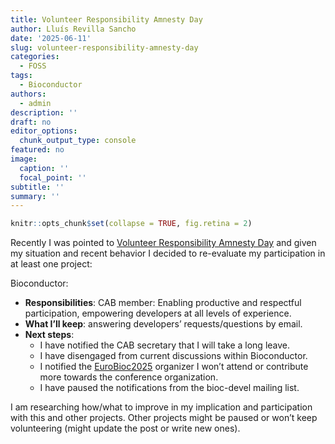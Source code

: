 ```yaml
---
title: Volunteer Responsibility Amnesty Day
author: Lluís Revilla Sancho
date: '2025-06-11'
slug: volunteer-responsibility-amnesty-day
categories:
  - FOSS
tags:
  - Bioconductor
authors:
  - admin
description: ''
draft: no
editor_options:
  chunk_output_type: console
featured: no
image:
  caption: ''
  focal_point: ''
subtitle: ''
summary: ''
---
```


```r
knitr::opts_chunk$set(collapse = TRUE, fig.retina = 2)
```


Recently I was pointed to [Volunteer Responsibility Amnesty Day](https://www.volunteeramnestyday.net/) and given my situation and recent behavior I decided to re-evaluate my participation in at least one project:

Bioconductor:

 - **Responsibilities**: CAB member: Enabling productive and respectful participation, empowering developers at all levels of experience.
 - **What I'll keep**: answering developers' requests/questions by email. 
 - **Next steps**: 
    - I have notified the CAB secretary that I will take a long leave.
    - I have disengaged from current discussions within Bioconductor.
    - I notified the [EuroBioc2025](https://eurobioc2025.bioconductor.org/) organizer I won't attend or contribute more towards the conference organization. 
    - I have paused the notifications from the bioc-devel mailing list.

I am researching how/what to improve in my implication and participation with this and other projects. Other projects might be paused or won't keep volunteering (might update the post or write new ones).
